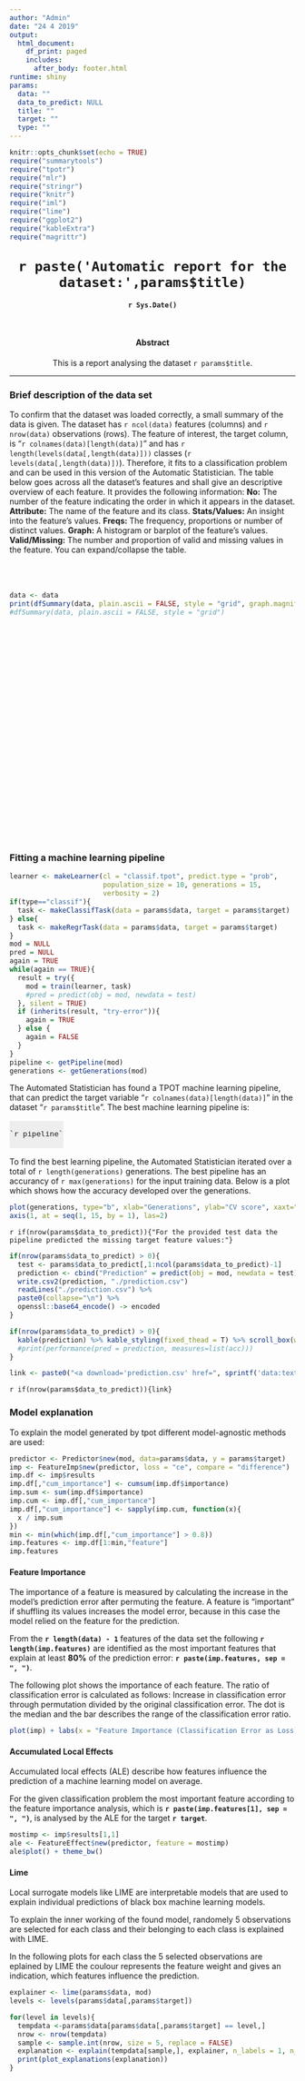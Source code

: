 ```yaml
---
author: "Admin"
date: "24 4 2019"
output:
  html_document:
    df_print: paged
    includes:
      after_body: footer.html
runtime: shiny
params:
  data: ""
  data_to_predict: NULL
  title: ""
  target: ""
  type: ""
---
```


<style type="text/css">
h1.title, h4.date, h4.abstract, p.abstract{
  text-align: center;
}
h1.title{
  margin-top: 30px;
}
h4.abstract{
  margin-top: 50px;
}
.outer{
width: 100%;
}
.scrolltable { margin-top: 20px; height: 450px; overflow: auto; }
.scrolltable table { border-collapse: collapse; }
.scrolltable tr:nth-child(even) { background: #EEE; }
.expand tr:nth-child(even) { background: #EEE; }
#expandButton{
  cursor: pointer;
}
#pipeline{
  background-color: #EEE;
  font-size: 110%;
  padding-bottom: 0px;
  padding-top: 0px;
  border-color: transparent;
  width: fit-content;
}
#section-generations{
  text-align: center;
}
#section-predictions div{
  text-align: center;
 }
#section-explenation{
  text-align: center;
 }
#section-predictions div{
  max-height: 300px;
  margin-top: 15px;
  padding: 0px !important;
}
#section-predictions div table thead tr th{
  text-align: center !important;
}
#section-predictions div table tbody tr td{
  text-align: center !important;
}
</style>

<script>
var isExpanded = false
function expand() {
  isExpanded ? document.getElementById('section-scrolltable').setAttribute("class", "scrolltable") : document.getElementById('section-scrolltable').setAttribute("class", "expand")
  isExpanded = !isExpanded
}
</script>

```r
knitr::opts_chunk$set(echo = TRUE)
require("summarytools")
require("tpotr")
require("mlr")
require("stringr")
require("knitr")
require("iml")
require("lime")
require("ggplot2")
require("kableExtra")
require("magrittr")
```

<!-- HEADER SECTION --> 
<div class="container outer">

<div class="row">

<div class="col-sm">

<h1 class="title">`r paste('Automatic report for the dataset:',params$title)`</h1>
<h4 class="date">`r Sys.Date()`</h4>
<h4 class="abstract">Abstract</h4>
<p class="abstract"> This is a report analysing the dataset `r params$title`. </p>
<hr>

</div>

</div>

</div>

<!-- FIRST SECTION --> 

<div class="container outer">

<div class="row">

<div class="col-sm">

<h3>Brief description of the data set</h3>
<p> To confirm that the dataset was loaded correctly, a small summary of the data is given. The dataset has `r ncol(data)` features (columns) and `r nrow(data)` observations (rows). The feature of interest, the target column, is "`r colnames(data)[length(data)]`" and has `r length(levels(data[,length(data)]))` classes (`r levels(data[,length(data)])`). Therefore, it fits to a classification problem and can be used in this version of the Automatic Statistician. The table below goes across all the dataset's features and shall give an descriptive overview of each feature. It provides the following information: <strong>No:</strong> The number of the feature indicating the order in which it appears in the dataset. <strong>Attribute:</strong> The name of the feature and its class. <strong>Stats/Values:</strong> An insight into the feature's values. <strong>Freqs: </strong> The frequency, proportions or number of distinct values. <strong>Graph:</strong> A histogram or barplot of the feature's values. <strong> Valid/Missing:</strong> The number and proportion of valid and missing values in the feature. You can <a id = "expandButton" onclick="expand()">expand/collapse</a> the table.</p><br>

<div id="scrolltable" class="scrolltable">

```r
data <- data
print(dfSummary(data, plain.ascii = FALSE, style = "grid", graph.magnif = 0.8, headings = FALSE, tmp.img.dir = "/tmp"))
#dfSummary(data, plain.ascii = FALSE, style = "grid")
```

</div>

</div>

</div>

</div>

<!-- SECOND SECTION --> 

<div class="container outer">

<div class="row">

<div class="col-sm">

<h3>Fitting a machine learning pipeline</h3>

```r
learner <- makeLearner(cl = "classif.tpot", predict.type = "prob", 
                       population_size = 10, generations = 15, 
                       verbosity = 2)
if(type=="classif"){
  task <- makeClassifTask(data = params$data, target = params$target)
} else{
  task <- makeRegrTask(data = params$data, target = params$target)
}
mod = NULL
pred = NULL
again = TRUE
while(again == TRUE){
  result = try({
    mod = train(learner, task)
    #pred = predict(obj = mod, newdata = test)
  }, silent = TRUE)
  if (inherits(result, "try-error")){
    again = TRUE
  } else {
    again = FALSE
  }
}
pipeline <- getPipeline(mod)
generations <- getGenerations(mod)
```

<p>The Automated Statistician has found a TPOT machine learning pipeline, that can predict the target variable "`r colnames(data)[length(data)]`" in the dataset "`r params$title`". The best machine learning pipeline is:</p>

<pre id="pipeline">
<code>
`r pipeline`
</code>
</pre>

<p>
To find the best learning pipeline, the Automated Statistician iterated over a total of `r length(generations)` generations. The best pipeline has an accurancy of `r max(generations)` for the input training data. Below is a plot which shows how the accuracy developed over the generations.
</p>

<div id="generations">
```r
plot(generations, type="b", xlab="Generations", ylab="CV score", xaxt="n")
axis(1, at = seq(1, 15, by = 1), las=2)
```
</div>

<div id="predictions">

`r if(nrow(params$data_to_predict)){"For the provided test data the pipeline predicted the missing target feature values:"}`
```r
if(nrow(params$data_to_predict) > 0){
  test <- params$data_to_predict[,1:ncol(params$data_to_predict)-1]
  prediction <- cbind("Prediction" = predict(obj = mod, newdata = test)$data$response, test)
  write.csv2(prediction, "./prediction.csv")
  readLines("./prediction.csv") %>% 
  paste0(collapse="\n") %>% 
  openssl::base64_encode() -> encoded
}
```
```r
if(nrow(params$data_to_predict) > 0){
  kable(prediction) %>% kable_styling(fixed_thead = T) %>% scroll_box(width = "100%")
  #print(performance(pred = prediction, measures=list(acc)))
}
```
```r
link <- paste0("<a download='prediction.csv' href=", sprintf('data:text/csv;base64,%s', encoded), ">Download this data as   .csv</a>")
```
</div>

`r if(nrow(params$data_to_predict)){link}`

</div>

</div>

</div>

<!-- THIRD SECTION --> 

<div class="container outer">

<div class="row">

<div class="col-sm">

<h3>Model explanation</h3>
<p> To explain the model generated by tpot different model-agnostic methods are used:</p>

```r
predictor <- Predictor$new(mod, data=params$data, y = params$target)
imp <- FeatureImp$new(predictor, loss = "ce", compare = "difference")
imp.df <- imp$results
imp.df[,"cum_importance"] <- cumsum(imp.df$importance)
imp.sum <- sum(imp.df$importance)
imp.cum <- imp.df[,"cum_importance"]
imp.df[,"cum_importance"] <- sapply(imp.cum, function(x){
  x / imp.sum
})
min <- min(which(imp.df[,"cum_importance"] > 0.8))
imp.features <- imp.df[1:min,"feature"]
imp.features
```

<h4>Feature Importance</h4>
<p>The importance of a feature is measured by calculating the increase in the model’s prediction error after permuting the feature. A feature is “important” if shuffling its values increases the model error, because in this case the model relied on the feature for the prediction.</p>

<p>From the <b>`r length(data) - 1`</b> features of the data set the following <b>`r length(imp.features)`</b> are identified as the most important features that explain at least <b>80%</b> of the prediction error: <b>`r paste(imp.features, sep = ", ")`</b>.</p>

<p>The following plot shows the importance of each feature. The ratio of classification error is calculated as follows: Increase in classification error through permutation divided by the original classification error. The dot is the median and the bar describes the range of the classification error ratio.</p>

<div id="explenation">
```r
plot(imp) + labs(x = "Feature Importance (Classification Error as Loss)", y = "Feature") + theme_bw()
```
</div>

<h4>Accumulated Local Effects</h4>
<p>Accumulated local effects (ALE) describe how features influence the prediction of a machine learning model on average.</p>

<p>For the given classification problem the most important feature according to the feature importance analysis, which is <b>`r paste(imp.features[1], sep = ", ")`</b>, is analysed by the ALE for the target <b>`r target`</b>.</p>

<div id="explenation">
```r
mostimp <- imp$results[1,1]
ale <- FeatureEffect$new(predictor, feature = mostimp)
ale$plot() + theme_bw()
```
</div>

<h4>Lime</h4>
<p>Local surrogate models like LIME are interpretable models that are used to explain individual predictions of black box machine learning models.</p>

<p>To explain the inner working of the found model, randomely 5 observations are selected for each class and their belonging to each class is explained with LIME.</p>

<p>In the following plots for each class the 5 selected observations are eplained by LIME the coulour represents the feature weight and gives an indication, which features influence the prediction.</p>

<div id="explenation">
```r
explainer <- lime(params$data, mod)
levels <- levels(params$data[,params$target])

for(level in levels){
  tempdata <-params$data[params$data[,params$target] == level,]
  nrow <- nrow(tempdata)
  sample <- sample.int(nrow, size = 5, replace = FALSE)
  explanation <- explain(tempdata[sample,], explainer, n_labels = 1, n_features = 5)
  print(plot_explanations(explanation))
}
```
</div>

</div>

</div>

</div>

